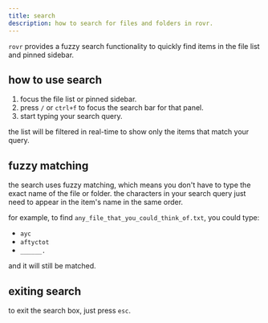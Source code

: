 ```yaml
---
title: search
description: how to search for files and folders in rovr.
---
```


`rovr` provides a fuzzy search functionality to quickly find items in the file list and pinned sidebar.

## how to use search

1.  focus the file list or pinned sidebar.
2.  press `/` or `ctrl+f` to focus the search bar for that panel.
3.  start typing your search query.

the list will be filtered in real-time to show only the items that match your query.

## fuzzy matching

the search uses fuzzy matching, which means you don't have to type the exact name of the file or folder. the characters in your search query just need to appear in the item's name in the same order.

for example, to find `any_file_that_you_could_think_of.txt`, you could type:

- `ayc`
- `aftyctot`
- `______.`

and it will still be matched.

## exiting search

to exit the search box, just press `esc`.
